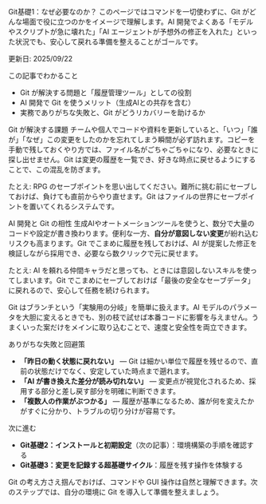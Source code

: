 ---
---


<Heading level={1}>Git基礎1：なぜ必要なのか？</Heading>
<Text>
  このページではコマンドを一切使わずに、Git がどんな場面で役に立つのかをイメージで理解します。AI 開発でよくある「モデルやスクリプトが急に壊れた」「AI エージェントが予想外の修正を入れた」といった状況でも、安心して戻れる準備を整えることがゴールです。
</Text>
<div className="mt-4 inline-flex items-center gap-1.5 rounded-full bg-emerald-50 px-2.5 py-1 text-xs/5 font-semibold text-emerald-800 ring-1 ring-emerald-200 dark:bg-emerald-400/10 dark:text-emerald-200 dark:ring-emerald-300/30">
  更新日: 2025/09/22
</div>

<Divider soft className="my-10" />

<Subheading level={2}>この記事でわかること</Subheading>
<ul className="mt-4 space-y-3 text-base/7 text-gray-700 dark:text-gray-300">
  <li>Git が解決する問題と「履歴管理ツール」としての役割</li>
  <li>AI 開発で Git を使うメリット（生成AIとの共存を含む）</li>
  <li>実務でありがちな失敗と、Git がどうリカバリーを助けるか</li>
</ul>

<Divider soft className="my-10" />

<Subheading level={2}>Git が解決する課題</Subheading>
<Text className="mt-3">
  チームや個人でコードや資料を更新していると、「いつ」「誰が」「なぜ」この変更をしたのかを忘れてしまう瞬間が必ず訪れます。コピーを手動で残しておくやり方では、ファイル名がごちゃごちゃになり、必要なときに探し出せません。Git は変更の履歴を一覧でき、好きな時点に戻せるようにすることで、この混乱を防ぎます。
</Text>
<div className="mt-3 analogy-card" role="note">
  <p className="leading-6">たとえ: RPG のセーブポイントを思い出してください。難所に挑む前にセーブしておけば、負けても直前からやり直せます。Git はファイルの世界にセーブポイントを置いてくれるシステムです。</p>
</div>

<Subheading level={2} className="mt-12">AI 開発と Git の相性</Subheading>
<Text className="mt-3">
  生成AIやオートメーションツールを使うと、数分で大量のコードや設定が書き換わります。便利な一方、<Strong>自分が意図しない変更</Strong>が紛れ込むリスクも高まります。Git でこまめに履歴を残しておけば、AI が提案した修正を検証しながら採用でき、必要なら数クリックで元に戻せます。
</Text>
<div className="mt-3 analogy-card" role="note">
  <p className="leading-6">たとえ: AI を頼れる仲間キャラだと思っても、ときには意図しないスキルを使ってしまいます。Git でこまめにセーブしておけば「最後の安全なセーブデータ」に戻れるので、安心して任務を続けられます。</p>
</div>

<Text className="mt-4">
  Git はブランチという「実験用の分岐」を簡単に扱えます。AI モデルのパラメータを大胆に変えるときでも、別の枝で試せば本番コードに影響を与えません。うまくいった案だけをメインに取り込むことで、速度と安全性を両立できます。
</Text>

<Subheading level={2} className="mt-12">ありがちな失敗と回避策</Subheading>
<ul className="mt-4 space-y-3 text-base/7 text-gray-700 dark:text-gray-300">
  <li>
    <Strong>「昨日の動く状態に戻れない」</Strong> — Git は細かい単位で履歴を残せるので、直前の状態だけでなく、安定していた時点まで遡れます。
  </li>
  <li>
    <Strong>「AI が書き換えた差分が読み切れない」</Strong> — 変更点が視覚化されるため、採用する部分と差し戻す部分を明確に判断できます。
  </li>
  <li>
    <Strong>「複数人の作業がぶつかる」</Strong> — 履歴が基準になるため、誰が何を変えたかがすぐに分かり、トラブルの切り分けが容易です。
  </li>
</ul>

<Divider soft className="my-10" />

<Subheading level={2}>次に進む</Subheading>
<ul className="mt-4 space-y-3 text-base/7 text-gray-700 dark:text-gray-300">
  <li>
    <Strong>Git基礎2：インストールと初期設定</Strong>（次の記事）：<TextLink href="/git-install">環境構築の手順</TextLink>を確認する
  </li>
  <li>
    <Strong>Git基礎3：変更を記録する超基礎サイクル</Strong>：履歴を残す操作を体験する
  </li>
</ul>

<Text className="mt-6">
  Git の考え方さえ掴んでおけば、コマンドや GUI 操作は自然と理解できます。次のステップでは、自分の環境に Git を導入して準備を整えましょう。
</Text>
